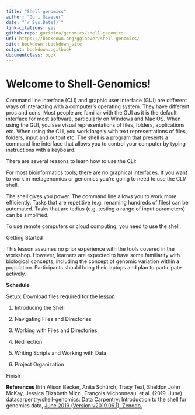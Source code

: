 ```yaml
---
title: "Shell-genomics"
author: "Guri Giaever"
date: "`r Sys.Date()`"
link-citations: yes
github-repo: gurinina/genomics/shell-genomics
url: https\://bookdown.org/ggiaever/shell-genomics/
site: bookdown::bookdown_site
output: bookdown::gitbook
documentclass: book
---
```

# Welcome to Shell-Genomics!

Command line interface (CLI) and graphic user interface (GUI) are different ways of interacting with a computer’s operating system. They have different pros and cons. Most people are familiar with the GUI as it is the default interface for most software, particularly on Windows and Mac OS. When using the GUI, you see visual representations of files, folders, applications etc. When using the CLI, you work largely with text representations of files, folders, input and output etc. The shell is a program that presents a command line interface that allows you to control your computer by typing instructions with a keyboard.

There are several reasons to learn how to use the CLI:

For most bioinformatics tools, there are no graphical interfaces. If you want to work in metagenomics or genomics 
you’re going to need to use the CLI/ shell.

The shell gives you power. The command line allows you to work more efficiently. Tasks that are repetitive (e.g. renaming hundreds of files) can be automated. Tasks that are tedius (e.g. testing a range of input parameters) can be simplified.

To use remote computers or cloud computing, you need to use the shell.

Getting Started

This lesson assumes no prior experience with the tools covered in the workshop. However, learners are expected to have some familiarity with biological concepts, including the concept of genomic variation within a population. Participants should bring their laptops and plan to participate actively.

**Schedule**

Setup: Download files required for the [lesson](https://figshare.com/articles/dataset/Data_Carpentry_Genomics_beta_2_0/7726454?file=14418296)

1. Introducing the Shell	

2. Navigating Files and Directories	

3. Working with Files and Directories

4. Redirection	

5. Writing Scripts and Working with Data

6. Project Organization	

Finish	

**References**
Erin Alison Becker, Anita Schürch, Tracy Teal, Sheldon John McKay, Jessica Elizabeth Mizzi, 
François Michonneau, et al. (2019, June). datacarpentry/shell-genomics: Data Carpentry: Introduction to the shell for genomics data, [June 2019 (Version v2019.06.1). Zenodo.](http://doi.org/10.5281/zenodo.3260560)
